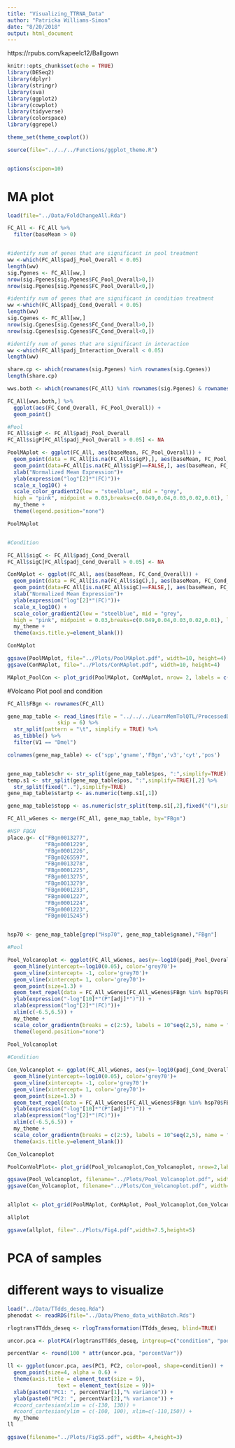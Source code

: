 ```yaml
---
title: "Visualizing_TTRNA_Data"
author: "Patricka Williams-Simon"
date: "8/20/2018"
output: html_document
---
```

https://rpubs.com/kapeelc12/Ballgown
```r
knitr::opts_chunk$set(echo = TRUE)
library(DESeq2)
library(dplyr)
library(stringr)
library(sva)
library(ggplot2)
library(cowplot)
library(tidyverse)
library(colorspace)
library(ggrepel)

theme_set(theme_cowplot())

source(file="../../../Functions/ggplot_theme.R")


options(scipen=10)

```

# MA plot


```r

load(file="../Data/FoldChangeAll.Rda")

FC_All <- FC_All %>% 
  filter(baseMean > 0)


#identify num of genes that are significant in pool treatment
ww <-which(FC_All$padj_Pool_Overall < 0.05)
length(ww)
sig.Pgenes <- FC_All[ww,]
nrow(sig.Pgenes[sig.Pgenes$FC_Pool_Overall>0,])
nrow(sig.Pgenes[sig.Pgenes$FC_Pool_Overall<0,])

#identify num of genes that are significant in condition treatment
ww <-which(FC_All$padj_Cond_Overall < 0.05)
length(ww)
sig.Cgenes <- FC_All[ww,]
nrow(sig.Cgenes[sig.Cgenes$FC_Cond_Overall>0,])
nrow(sig.Cgenes[sig.Cgenes$FC_Cond_Overall<0,])

#identify num of genes that are significant in interaction 
ww <-which(FC_All$padj_Interaction_Overall < 0.05)
length(ww)

share.cp <- which(rownames(sig.Pgenes) %in% rownames(sig.Cgenes))
length(share.cp)

wws.both <- which(rownames(FC_All) %in% rownames(sig.Pgenes) & rownames(FC_All) %in% rownames(sig.Cgenes))

FC_All[wws.both,] %>% 
  ggplot(aes(FC_Cond_Overall, FC_Pool_Overall)) +
  geom_point()

#Pool
FC_All$sigP <- FC_All$padj_Pool_Overall
FC_All$sigP[FC_All$padj_Pool_Overall > 0.05] <- NA

PoolMAplot <- ggplot(FC_All, aes(baseMean, FC_Pool_Overall)) +
  geom_point(data = FC_All[is.na(FC_All$sigP),], aes(baseMean, FC_Pool_Overall),color='pink')+
  geom_point(data=FC_All[is.na(FC_All$sigP)==FALSE,], aes(baseMean, FC_Pool_Overall,color=sigP))+
  xlab("Normalized Mean Expression")+
  ylab(expression("log"[2]*"(FC)"))+
  scale_x_log10() +
  scale_color_gradient2(low = "steelblue", mid = "grey",
  high = "pink", midpoint = 0.03,breaks=c(0.049,0.04,0.03,0.02,0.01), labels=c('NS',0.04,0.03,0.02,0.01))+
  my_theme +
  theme(legend.position="none")

PoolMAplot


#Condition

FC_All$sigC <- FC_All$padj_Cond_Overall
FC_All$sigC[FC_All$padj_Cond_Overall > 0.05] <- NA

ConMAplot <- ggplot(FC_All, aes(baseMean, FC_Cond_Overall)) +
  geom_point(data = FC_All[is.na(FC_All$sigC),], aes(baseMean, FC_Cond_Overall),color='pink')+
  geom_point(data=FC_All[is.na(FC_All$sigC)==FALSE,], aes(baseMean, FC_Cond_Overall,color=sigC))+
  xlab("Normalized Mean Expression")+
  ylab(expression("log"[2]*"(FC)"))+
  scale_x_log10() +
  scale_color_gradient2(low = "steelblue", mid = "grey",
  high = "pink", midpoint = 0.03,breaks=c(0.049,0.04,0.03,0.02,0.01), labels=c('NS',0.04,0.03,0.02,0.01), name = "P Value")+
  my_theme +
  theme(axis.title.y=element_blank())

ConMAplot

ggsave(PoolMAplot, file="../Plots/PoolMAplot.pdf", width=10, height=4)
ggsave(ConMAplot, file="../Plots/ConMAplot.pdf", width=10, height=4)

MAplot_PoolCon <- plot_grid(PoolMAplot, ConMAplot, nrow= 2, labels = c('A.','B.'), align="hv", axis="tl", label_size=10)

```


#Volcano Plot pool and condition

```r

FC_All$FBgn <- rownames(FC_All)

gene_map_table <- read_lines(file = "../../../LearnMemTolQTL/ProcessedData/gene_map_table_fb_2018_04.tsv",
                skip = 6) %>% 
  str_split(pattern = "\t", simplify = TRUE) %>% 
  as_tibble() %>% 
  filter(V1 == "Dmel")

colnames(gene_map_table) <- c('spp','gname','FBgn','v3','cyt','pos')


gene_map_table$chr <- str_split(gene_map_table$pos, ":",simplify=TRUE)[,1]
temp.s1 <- str_split(gene_map_table$pos, ":",simplify=TRUE)[,2] %>% 
  str_split(fixed(".."),simplify=TRUE)
gene_map_table$startp <- as.numeric(temp.s1[,1])

gene_map_table$stopp <- as.numeric(str_split(temp.s1[,2],fixed("("),simplify = TRUE)[,1])

FC_All_wGenes <- merge(FC_All, gene_map_table, by="FBgn")

#HSP FBGN 
place.g<- c("FBgn0013277",
            "FBgn0001229",
            "FBgn0001226",
            "FBgn0265597",
            "FBgn0013278",
            "FBgn0001225",
            "FBgn0013275",
            "FBgn0013279",
            "FBgn0001233",
            "FBgn0001227",
            "FBgn0001224",
            "FBgn0001223",
            "FBgn0015245")


hsp70 <- gene_map_table[grep("Hsp70", gene_map_table$gname),"FBgn"]

#Pool

Pool_Volcanoplot <- ggplot(FC_All_wGenes, aes(y=-log10(padj_Pool_Overall), x=FC_Pool_Overall, color=log10(baseMean), label=gname)) +
  geom_hline(yintercept=-log10(0.05), color='grey70')+
  geom_vline(xintercept= -1, color='grey70')+
  geom_vline(xintercept= 1, color='grey70')+
  geom_point(size=1.3) +
  geom_text_repel(data = FC_All_wGenes[FC_All_wGenes$FBgn %in% hsp70$FBgn,], show.legend = FALSE,  fontface='italic', color="black", nudge_y=100, size=3, max.overlaps=20, seed=37923,segment.colour = "grey50") +
  ylab(expression("-log"[10]*"(P"[adj]*")")) +
  xlab(expression("log"[2]*"(FC)"))+
  xlim(c(-6.5,6.5)) +
  my_theme +
  scale_color_gradientn(breaks = c(2:5), labels = 10^seq(2,5), name = "Mean\nExpression",colours = rainbow_hcl(8, start = 300, end = 40)) +
  theme(legend.position="none")
 
Pool_Volcanoplot

#Condition

Con_Volcanoplot <- ggplot(FC_All_wGenes, aes(y=-log10(padj_Cond_Overall), x=FC_Cond_Overall, color=log10(baseMean), label=gname)) +
  geom_hline(yintercept=-log10(0.05), color='grey70')+
  geom_vline(xintercept= -1, color='grey70')+
  geom_vline(xintercept= 1, color='grey70')+
  geom_point(size=1.3) +
  geom_text_repel(data = FC_All_wGenes[FC_All_wGenes$FBgn %in% hsp70$FBgn,], show.legend = FALSE,  fontface='italic', color="black", size=3,min.segment.length = 0, max.overlaps=20, segment.colour = "grey50", seed=2749) +
  ylab(expression("-log"[10]*"(P"[adj]*")")) +
  xlab(expression("log"[2]*"(FC)"))+
  xlim(c(-6.5,6.5)) +
  my_theme +
  scale_color_gradientn(breaks = c(2:5), labels = 10^seq(2,5), name = "Mean\nExpression",colours = rainbow_hcl(8, start = 300, end = 40)) +
  theme(axis.title.y=element_blank())

Con_Volcanoplot

PoolConVolPlot<- plot_grid(Pool_Volcanoplot,Con_Volcanoplot, nrow=2,labels = c('A. Pool', 'B. Condition'), rel_widths = c(1,1.3), label_size = 10)

ggsave(Pool_Volcanoplot, filename="../Plots/Pool_Volcanoplot.pdf", width=6.5, height=3)
ggsave(Con_Volcanoplot, filename="../Plots/Con_Volcanoplot.pdf", width=6.5, height=3)


allplot <- plot_grid(PoolMAplot, ConMAplot, Pool_Volcanoplot,Con_Volcanoplot, nrow=2,labels = c('A.', 'B.', 'C.','D.'), rel_widths = c(1,1.3), label_size = 10,align='v', axis='l', greedy=FALSE, hjust = -1.5)

allplot

ggsave(allplot, file="../Plots/Fig4.pdf",width=7.5,height=5)

```


# PCA of samples
# different ways to visualize

```r

load("../Data/TTdds_deseq.Rda")
phenodat <- readRDS(file="../Data/Pheno_data_withBatch.Rds")

rlogtransTTdds_deseq <- rlogTransformation(TTdds_deseq, blind=TRUE) 

uncor.pca <- plotPCA(rlogtransTTdds_deseq, intgroup=c("condition", "pool"), returnData=TRUE)

percentVar <- round(100 * attr(uncor.pca, "percentVar"))

ll <- ggplot(uncor.pca, aes(PC1, PC2, color=pool, shape=condition)) +
  geom_point(size=4, alpha = 0.6) + 
  theme(axis.title = element_text(size = 9),
                text = element_text(size = 9))+
  xlab(paste0("PC1: ", percentVar[1],"% variance")) + 
  ylab(paste0("PC2: ", percentVar[2],"% variance")) + 
  #coord_cartesian(xlim = c(-130, 130)) +
  #coord_cartesian(ylim = c(-100, 100), xlim=c(-110,150)) +
  my_theme
ll

ggsave(filename="../Plots/FigS5.pdf", width= 4,height=3)

```


